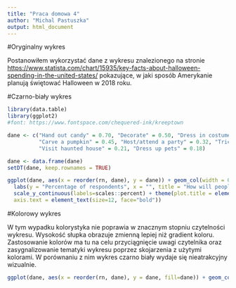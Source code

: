 ```yaml
---
title: "Praca domowa 4"
author: "Michal Pastuszka"
output: html_document
---
```


#Oryginalny wykres

Postanowiłem wykorzystać dane z wykresu znalezionego na stronie <https://www.statista.com/chart/15935/key-facts-about-halloween-spending-in-the-united-states/> pokazujące, w jaki sposób Amerykanie planują świętować Halloween w 2018 roku.

#Czarno-biały wykres


```r
library(data.table)
library(ggplot2)
#font: https://www.fontspace.com/chequered-ink/kreeptown

dane <- c("Hand out candy" = 0.70, "Decorate" = 0.50, "Dress in costume" = 0.48, 
          "Carve a pumpkin" = 0.45, "Host/attend a party" = 0.32, "Trick-or-treating" = 0.30,
          "Visit haunted house" = 0.21, "Dress up pets" = 0.18)

dane <- data.frame(dane)
setDT(dane, keep.rownames = TRUE)

ggplot(dane, aes(x = reorder(rn, dane), y = dane)) + geom_col(width = 0.7) + coord_flip() +
  labs(y = "Percentage of respondents", x = "", title = "How will people in the U.S. \nspend Halloween in 2018?") +
  scale_y_continuous(labels=scales::percent) + theme(plot.title = element_text(size = 20, family="KreepTown", hjust=0.5), 
  axis.text = element_text(size=12, face="bold"))
```

#Kolorowy wykres

W tym wypadku kolorystyka nie poprawia w znacznym stopniu czytelności wykresu. Wysokość słupka obrazuje zmienną lepiej niż gradient koloru. Zastosowanie kolorów ma tu na celu przyciągnięcie uwagi czytelnika oraz zasygnalizowanie tematyki wykresu poprzez skojarzenia z użytymi kolorami. W porównaniu z nim wykres czarno biały wydaje się nieatrakcyjny wizualnie.
```r
ggplot(dane, aes(x = reorder(rn, dane), y = dane, fill=dane)) + geom_col(width = 0.7, color='#F93636') + coord_flip() + scale_fill_gradient(low = '#FFA52B',          high = '#F93636') + labs(y = "Percentage of respondents", x = "", title = "How will people in the U.S. \nspend Halloween in 2018?") + guides(fill=FALSE) + scale_y_continuous(labels=scales::percent) + theme(text = element_text(colour = '#c5670d'), plot.title = element_text(colour = '#86bd23', size = 20,           family="KreepTown", hjust=0.5), axis.text = element_text(size=12, colour = '#c5670d', face="bold"), plot.background = element_rect(fill = '#2c1438'),          panel.background = element_rect(fill = '#2c1438'), panel.grid = element_line(colour='#000000', size = 1.5))
```

